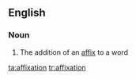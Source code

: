 ==English==

===Noun===
{{en-noun}}

# The addition of an [[affix]] to a word

[[ta:affixation]]
[[tr:affixation]]